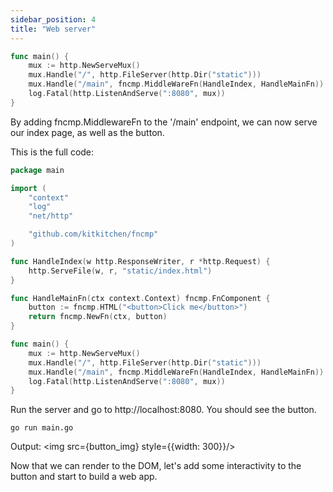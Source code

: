 ```yaml
---
sidebar_position: 4
title: "Web server"
---
```


```go {4} title="main.go"
func main() {
    mux := http.NewServeMux()
    mux.Handle("/", http.FileServer(http.Dir("static")))
    mux.Handle("/main", fncmp.MiddleWareFn(HandleIndex, HandleMainFn))
    log.Fatal(http.ListenAndServe(":8080", mux))
}
```
By adding fncmp.MiddlewareFn to the '/main' endpoint, we can now serve our index page, as well as the button.

This is the full code:
```go title="main.go"
package main

import (
	"context"
	"log"
	"net/http"

	"github.com/kitkitchen/fncmp"
)

func HandleIndex(w http.ResponseWriter, r *http.Request) {
    http.ServeFile(w, r, "static/index.html")
}

func HandleMainFn(ctx context.Context) fncmp.FnComponent {
    button := fncmp.HTML("<button>Click me</button>")
    return fncmp.NewFn(ctx, button)
}

func main() {
    mux := http.NewServeMux()
    mux.Handle("/", http.FileServer(http.Dir("static")))
    mux.Handle("/main", fncmp.MiddleWareFn(HandleIndex, HandleMainFn))
    log.Fatal(http.ListenAndServe(":8080", mux))
}
```

Run the server and go to http://localhost:8080. You should see the button.
```
go run main.go
```

Output:
<img src={button_img} style={{width: 300}}/>

Now that we can render to the DOM, let's add some interactivity to the button
and start to build a web app. 